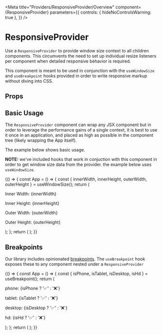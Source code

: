 
<Meta
  title="Providers/ResponsiveProvider/Overview"
  component={ResponsiveProvider}
  parameters={{
    controls: { hideNoControlsWarning: true },
  }}
/>

# ResponsiveProvider

Use a `ResponsiveProvider` to provide window size context to all children components. This circumvents the need
to set up individual resize listeners per component when detailed responsive behavior is required.

This component is meant to be used in conjunction with the `useWindowSize` and `useBreakpoint` hooks provided in order to write responsive
markup without diving into CSS.

## Props

<ArgsTable of={ResponsiveProvider} />

## Basic Usage

The `ResponsiveProvider` component can wrap any JSX component but in order to leverage the performance gains of a single context,
it is best to use it once in an application, and placed as high as possible in the component tree (likely wrapping the App itself).

The example below shows basic usage.

**NOTE:** we've included hooks that work in conjuction with this component in order to get
window size data from the provider. the example below uses `useWindowSize`.

<Canvas isExpanded>
  <Story name="Default">
    {() => {
      const App = () => {
        const { innerWidth, innerHeight, outerWidth, outerHeight } = useWindowSize();
        return (
          <Box gap="md">
            <p>Inner Width: {innerWidth}</p>
            <p>Inner Height: {innerHeight}</p>
            <p>Outer Width: {outerWidth}</p>
            <p>Outer Height: {outerHeight}</p>
          </Box>
        );
      };
      return (
        <ResponsiveProvider>
          <App />
        </ResponsiveProvider>
      );
    }}
  </Story>
</Canvas>

## Breakpoints

Our library includes opinionated [breakpoints](?path=/story/design-tokens-design-tokens--page#breakpoints). The `useBreakpoint` hook exposes
these to any component nested under a `ResponsiveProvider`

<Canvas isExpanded>
  <Story name="Breakpoints">
    {() => {
      const App = () => {
        const { isPhone, isTablet, isDesktop, isHd } = useBreakpoint();
        return (
          <Box gap="md">
            <p>phone: {isPhone ? '✅' : '❌'}</p>
            <p>tablet: {isTablet ? '✅' : '❌'}</p>
            <p>desktop: {isDesktop ? '✅' : '❌'}</p>
            <p>hd: {isHd ? '✅' : '❌'}</p>
          </Box>
        );
      };
      return (
        <ResponsiveProvider>
          <App />
        </ResponsiveProvider>
      );
    }}
  </Story>
</Canvas>
